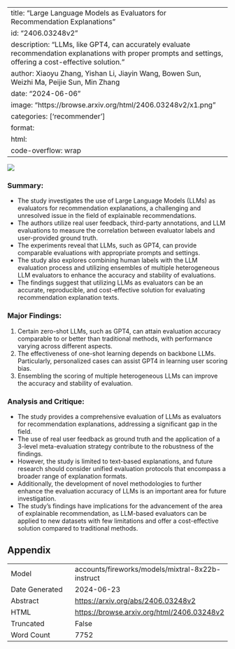 
---
title: "Large Language Models as Evaluators for Recommendation Explanations"
id: "2406.03248v2"
description: "LLMs, like GPT4, can accurately evaluate recommendation explanations with proper prompts and settings, offering a cost-effective solution."
author: Xiaoyu Zhang, Yishan Li, Jiayin Wang, Bowen Sun, Weizhi Ma, Peijie Sun, Min Zhang
date: "2024-06-06"
image: "https://browse.arxiv.org/html/2406.03248v2/x1.png"
categories: ['recommender']
format:
  html:
    code-overflow: wrap
---

![](https://browse.arxiv.org/html/2406.03248v2/x1.png)

### Summary:
- The study investigates the use of Large Language Models (LLMs) as evaluators for recommendation explanations, a challenging and unresolved issue in the field of explainable recommendations.
- The authors utilize real user feedback, third-party annotations, and LLM evaluations to measure the correlation between evaluator labels and user-provided ground truth.
- The experiments reveal that LLMs, such as GPT4, can provide comparable evaluations with appropriate prompts and settings.
- The study also explores combining human labels with the LLM evaluation process and utilizing ensembles of multiple heterogeneous LLM evaluators to enhance the accuracy and stability of evaluations.
- The findings suggest that utilizing LLMs as evaluators can be an accurate, reproducible, and cost-effective solution for evaluating recommendation explanation texts.

### Major Findings:
1. Certain zero-shot LLMs, such as GPT4, can attain evaluation accuracy comparable to or better than traditional methods, with performance varying across different aspects.
2. The effectiveness of one-shot learning depends on backbone LLMs. Particularly, personalized cases can assist GPT4 in learning user scoring bias.
3. Ensembling the scoring of multiple heterogeneous LLMs can improve the accuracy and stability of evaluation.

### Analysis and Critique:
- The study provides a comprehensive evaluation of LLMs as evaluators for recommendation explanations, addressing a significant gap in the field.
- The use of real user feedback as ground truth and the application of a 3-level meta-evaluation strategy contribute to the robustness of the findings.
- However, the study is limited to text-based explanations, and future research should consider unified evaluation protocols that encompass a broader range of explanation formats.
- Additionally, the development of novel methodologies to further enhance the evaluation accuracy of LLMs is an important area for future investigation.
- The study's findings have implications for the advancement of the area of explainable recommendation, as LLM-based evaluators can be applied to new datasets with few limitations and offer a cost-effective solution compared to traditional methods.

## Appendix

|          |          |
|----------|----------|
| Model     | accounts/fireworks/models/mixtral-8x22b-instruct       |
| Date Generated     | 2024-06-23       |
| Abstract | [https://arxiv.org/abs/2406.03248v2](https://arxiv.org/abs/2406.03248v2)        |
| HTML     | [https://browse.arxiv.org/html/2406.03248v2](https://browse.arxiv.org/html/2406.03248v2)       |
| Truncated       | False       |
| Word Count       | 7752       |